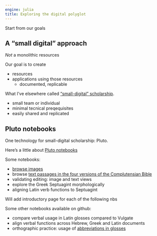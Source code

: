 ```yaml
---
engine: julia
title: Exploring the digital polyglot
---
```


Start from our goals

## A "small digital" approach

*Not* a monolithic resources

Our goal is to create  

- resources
- applications using those resources
   - documented, replicable

What I've elsewhere called ["small-digital" scholarship](https://neelsmith.quarto.pub/posts/2024-10-28-small-digital/index.html).

- small team or individual
- minimal tecnical preqequisites
- easily shared and replicated


## Pluto notebooks

One technology for small-digital scholarship: Pluto.

Here's a little about [Pluto notebooks](./pluto/)


Some notebooks:

- [browse images](./imagebrowsing/)
- browse [text passages in the four versions of the Complutensian Bible](./alignedpassages/)
- validating editing: image and text views
- explore the Greek Septuagint morphologically
- aligning Latin verb functions to Septuagint

:::{.callout-warning title="Work in progress"}
Will add introductory page for each of the following nbs
:::

Some other notebooks available on github:



- compare verbal usage in Latin glosses compared to Vulgate
- align verbal functions across Hebrew, Greek and Latin documents
- orthographic practice: usage of [abbreviations in glosses](./abbreviations/)